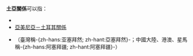 {{noteTA|G1=國家}}
'''土亞關係'''可以指：

* {{Link-en|亞美尼亞－土庫曼斯坦關係|Armenia–Turkmenistan relations}}
* [[亞美尼亞－土耳其關係|亞美尼亞－土耳其關係]]
* {{link-en|阿塞拜疆－土耳其關係|Azerbaijan–Turkey relations}}（臺灣稱-{zh-hans:亚塞拜然; zh-hant:亞塞拜然}-；中國大陸、港澳、星馬稱-{zh-hans:阿塞拜疆; zh-hant:阿塞拜疆}-）

{{disambig|cat=四字消歧義}}
